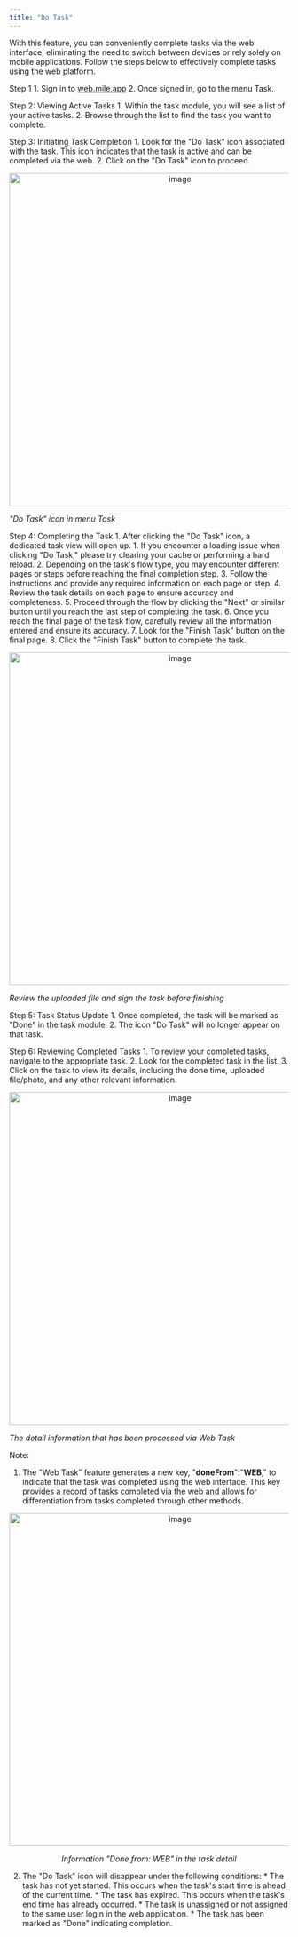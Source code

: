 ```yaml
---
title: "Do Task"
---
```


With this feature, you can conveniently complete tasks via the web interface, eliminating the need to switch between devices or rely solely on mobile applications. Follow the steps below to effectively complete tasks using the web platform.

Step 1 1. Sign in to [web.mile.app](http://web.mile.app) 2. Once signed in, go to the menu Task.

Step 2: Viewing Active Tasks 1. Within the task module, you will see a list of your active tasks. 2. Browse through the list to find the task you want to complete.

Step 3: Initiating Task Completion 1. Look for the "Do Task" icon associated with the task. This icon indicates that the task is active and can be completed via the web. 2. Click on the "Do Task" icon to proceed.

<div align="center">
  <img src="https://t3837933.p.clickup-attachments.com/t3837933/9b32705e-7a38-4085-a7f9-904cd56a6b15/image.png" alt="image" width="600" />
</div>
<p><em>"Do Task" icon in menu Task</em></p>

Step 4: Completing the Task 1. After clicking the "Do Task" icon, a dedicated task view will open up. 1. If you encounter a loading issue when clicking "Do Task," please try clearing your cache or performing a hard reload. 2. Depending on the task's flow type, you may encounter different pages or steps before reaching the final completion step. 3. Follow the instructions and provide any required information on each page or step. 4. Review the task details on each page to ensure accuracy and completeness. 5. Proceed through the flow by clicking the "Next" or similar button until you reach the last step of completing the task. 6. Once you reach the final page of the task flow, carefully review all the information entered and ensure its accuracy. 7. Look for the "Finish Task" button on the final page. 8. Click the "Finish Task" button to complete the task.

<div align="center">
  <img src="https://t3837933.p.clickup-attachments.com/t3837933/0a228051-b14d-4526-8455-0e7cf959cc56/image.png" alt="image" width="600" />
</div>
<p><em>Review the uploaded file and sign the task before finishing</em></p>

Step 5: Task Status Update 1. Once completed, the task will be marked as "Done" in the task module. 2. The icon "Do Task" will no longer appear on that task.

Step 6: Reviewing Completed Tasks 1. To review your completed tasks, navigate to the appropriate task. 2. Look for the completed task in the list. 3. Click on the task to view its details, including the done time, uploaded file/photo, and any other relevant information.

<div align="center">
  <img src="https://t3837933.p.clickup-attachments.com/t3837933/abe45ecb-7bd1-4df3-8f6f-342920a5f1ae/image.png" alt="image" width="600" />
</div>
<p><em>The detail information that has been processed via Web Task</em></p>

Note:

1. The "Web Task" feature generates a new key, "**doneFrom**":"**WEB**," to indicate that the task was completed using the web interface. This key provides a record of tasks completed via the web and allows for differentiation from tasks completed through other methods.

<div align="center">
  <img src="https://t3837933.p.clickup-attachments.com/t3837933/7657202e-312f-4315-8bf2-939ec460c0bf/image.png" alt="image" width="600" />
  <p><i>Information "Done from: WEB" in the task detail</i></p>
</div>

2. The "Do Task" icon will disappear under the following conditions: \*   The task has not yet started. This occurs when the task's start time is ahead of the current time. \*   The task has expired. This occurs when the task's end time has already occurred. \*   The task is unassigned or not assigned to the same user login in the web application. \*   The task has been marked as "Done" indicating completion.
